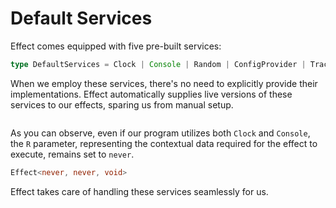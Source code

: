 # Default Services

Effect comes equipped with five pre-built services:

```ts
type DefaultServices = Clock | Console | Random | ConfigProvider | Tracer
```

When we employ these services, there's no need to explicitly provide their implementations. Effect automatically supplies live versions of these services to our effects, sparing us from manual setup.

```ts file=<rootDir>/src/guide/context-management/default-services/example.ts

```

As you can observe, even if our program utilizes both `Clock` and `Console`, the `R` parameter, representing the contextual data required for the effect to execute, remains set to `never`.

```ts /never/1
Effect<never, never, void>
```

Effect takes care of handling these services seamlessly for us.
